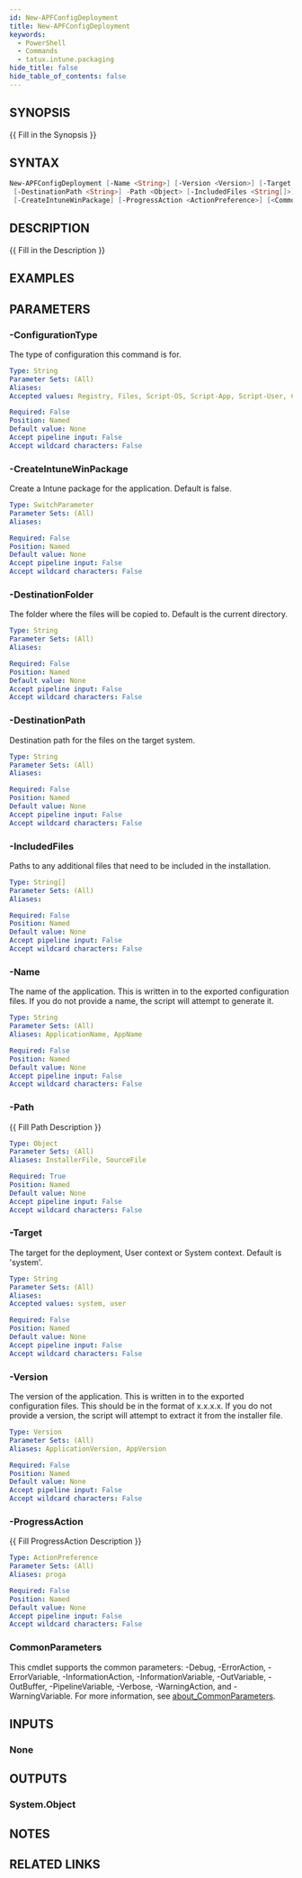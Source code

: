 ```yaml
---
id: New-APFConfigDeployment
title: New-APFConfigDeployment
keywords:
  - PowerShell
  - Commands
  - tatux.intune.packaging
hide_title: false
hide_table_of_contents: false
---
```


## SYNOPSIS

\{\{ Fill in the Synopsis \}\}

## SYNTAX

```powershell
New-APFConfigDeployment [-Name <String>] [-Version <Version>] [-Target <String>] [-ConfigurationType <String>]
 [-DestinationPath <String>] -Path <Object> [-IncludedFiles <String[]>] [-DestinationFolder <String>]
 [-CreateIntuneWinPackage] [-ProgressAction <ActionPreference>] [<CommonParameters>]
```

## DESCRIPTION

\{\{ Fill in the Description \}\}

## EXAMPLES

## PARAMETERS

### -ConfigurationType

The type of configuration this command is for.

```yaml
Type: String
Parameter Sets: (All)
Aliases:
Accepted values: Registry, Files, Script-OS, Script-App, Script-User, Custom

Required: False
Position: Named
Default value: None
Accept pipeline input: False
Accept wildcard characters: False
```

### -CreateIntuneWinPackage

Create a Intune package for the application.
Default is false.

```yaml
Type: SwitchParameter
Parameter Sets: (All)
Aliases:

Required: False
Position: Named
Default value: None
Accept pipeline input: False
Accept wildcard characters: False
```

### -DestinationFolder

The folder where the files will be copied to.
Default is the current directory.

```yaml
Type: String
Parameter Sets: (All)
Aliases:

Required: False
Position: Named
Default value: None
Accept pipeline input: False
Accept wildcard characters: False
```

### -DestinationPath

Destination path for the files on the target system.

```yaml
Type: String
Parameter Sets: (All)
Aliases:

Required: False
Position: Named
Default value: None
Accept pipeline input: False
Accept wildcard characters: False
```

### -IncludedFiles

Paths to any additional files that need to be included in the installation.

```yaml
Type: String[]
Parameter Sets: (All)
Aliases:

Required: False
Position: Named
Default value: None
Accept pipeline input: False
Accept wildcard characters: False
```

### -Name

The name of the application. 
This is written in to the exported configuration files. 
If you do not provide a name, the script will attempt to generate it.

```yaml
Type: String
Parameter Sets: (All)
Aliases: ApplicationName, AppName

Required: False
Position: Named
Default value: None
Accept pipeline input: False
Accept wildcard characters: False
```

### -Path

\{\{ Fill Path Description \}\}

```yaml
Type: Object
Parameter Sets: (All)
Aliases: InstallerFile, SourceFile

Required: True
Position: Named
Default value: None
Accept pipeline input: False
Accept wildcard characters: False
```

### -Target

The target for the deployment, User context or System context.
Default is 'system'.

```yaml
Type: String
Parameter Sets: (All)
Aliases:
Accepted values: system, user

Required: False
Position: Named
Default value: None
Accept pipeline input: False
Accept wildcard characters: False
```

### -Version

The version of the application. 
This is written in to the exported configuration files. 
This should be in the format of x.x.x.x. 
If you do not provide a version, the script will attempt to extract it from the installer file.

```yaml
Type: Version
Parameter Sets: (All)
Aliases: ApplicationVersion, AppVersion

Required: False
Position: Named
Default value: None
Accept pipeline input: False
Accept wildcard characters: False
```

### -ProgressAction

\{\{ Fill ProgressAction Description \}\}

```yaml
Type: ActionPreference
Parameter Sets: (All)
Aliases: proga

Required: False
Position: Named
Default value: None
Accept pipeline input: False
Accept wildcard characters: False
```

### CommonParameters

This cmdlet supports the common parameters: -Debug, -ErrorAction, -ErrorVariable, -InformationAction, -InformationVariable, -OutVariable, -OutBuffer, -PipelineVariable, -Verbose, -WarningAction, and -WarningVariable. For more information, see [about_CommonParameters](http://go.microsoft.com/fwlink/?LinkID=113216).

## INPUTS

### None

## OUTPUTS

### System.Object

## NOTES

## RELATED LINKS
